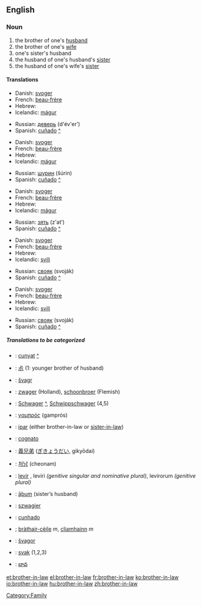 ==English==
===Noun===
#the brother of one's [[husband]]
#the brother of one's [[wife]]
#one's sister's husband
#the husband of one's husband's [[sister]]
#the husband of one's wife's [[sister]]

====Translations====
{{trans-top|the brother of one's husband}}
*Danish: [[svoger]] {{c}}
*French: [[beau-frère]] {{m}}
*Hebrew: {{he-translation|גיס|gís|wv=גִּיס}} {{m}}
*Icelandic: [[mágur]] {{m}}
{{trans-mid}}
*Russian: [[деверь]] (d'év'er’) {{m}}
*Spanish: [[cuñado]] {{m}} [[:es:cuñado|^]]
{{trans-bottom}}

{{trans-top|the brother of one's wife}}
*Danish: [[svoger]] {{c}}
*French: [[beau-frère]] {{m}}
*Hebrew: {{he-translation|גיס|gís|wv=גִּיס}} {{m}}
*Icelandic: [[mágur]] {{m}}
{{trans-mid}}
*Russian: [[шурин]] (šúrin) {{m}}
*Spanish: [[cuñado]] {{m}} [[:es:cuñado|^]]
{{trans-bottom}}

{{trans-top|one's sister's husband}}
*Danish: [[svoger]] {{c}}
*French: [[beau-frère]] {{m}}
*Hebrew: {{he-translation|גיס|gís|wv=גִּיס}} {{m}}
*Icelandic: [[mágur]] {{m}}
{{trans-mid}}
*Russian: [[зять]] (z'at’)  {{m}}
*Spanish: [[cuñado]] {{m}} [[:es:cuñado|^]]
{{trans-bottom}}

{{trans-top|the husband of one's husband's sister}}
*Danish: [[svoger]] {{c}}
*French: [[beau-frère]] {{m}}
*Hebrew: {{he-translation|גיס|gís|wv=גִּיס}} {{m}}
*Icelandic: [[svili]] {{m}}
{{trans-mid}}
*Russian: [[свояк]] (svoják) {{m}}
*Spanish: [[cuñado]] {{m}} [[:es:cuñado|^]]
{{trans-bottom}}

{{trans-top|the husband of one's wife's sister}}
*Danish: [[svoger]] {{c}}
*French: [[beau-frère]] {{m}}
*Hebrew: {{he-translation|גיס|gís|wv=גִּיס}} {{m}}
*Icelandic: [[svili]] {{m}}
{{trans-mid}}
*Russian: [[свояк]] (svoják) {{m}}
*Spanish: [[cuñado]] {{m}} [[:es:cuñado|^]]
{{trans-bottom}}

=====Translations to be categorized=====
{{rfc-trans}}
{{top}}
*{{ttbc|Catalan}}: [[cunyat]] {{m}} [[:ca:cunyat|^]]
*{{ttbc|Chinese Characters}}: [[尗]] (1: younger brother of husband)
*{{ttbc|Czech}}: [[švagr]] {{m}}
*{{ttbc|Dutch}}: [[zwager]] {{m}} (Holland), [[schoonbroer]] {{m}} (Flemish)
*{{ttbc|German}}: [[Schwager]] {{m}} [[:de:Schwager|^]], [[Schwippschwager]] {{m}} (4,5)
*{{ttbc|Greek}}: [[γαμπρός]] (gamprós) {{m}}
*{{ttbc|Indonesian}}: [[ipar]] (either brother-in-law or [[sister-in-law]])
*{{ttbc|Italian}}: [[cognato]] {{m}}
{{mid}}
*{{ttbc|Japanese}}: [[義兄弟]] ([[ぎきょうだい]], gikyōdai)
*{{ttbc|Korean}}: [[처남]] (cheonam)
*{{ttbc|Latin}}: [[levir]] {{m}}, leviri ''(genitive singular and nominative plural)'', levirorum ''(genitive plural)''
*{{ttbc|Old English}}: [[aþum|āþum]] {{m}} (sister’s husband)
*{{ttbc|Polish}}: [[szwagier]] {{m}}
*{{ttbc|Portuguese}}: [[cunhado]] {{m}}
*{{ttbc|Scots Gaelic}}; [[bràthair-cèile]] ''m'', [[cliamhainn]] ''m''
*{{ttbc|Slovak}}: [[švagor]] {{m}}
*{{ttbc|Slovene}}: [[svak]] {{m}} (1,2,3)
*{{ttbc|Telugu}}: [[బావ]]
{{bottom}}

[[Category:Family]]

[[et:brother-in-law]]
[[el:brother-in-law]]
[[fr:brother-in-law]]
[[ko:brother-in-law]]
[[io:brother-in-law]]
[[hu:brother-in-law]]
[[zh:brother-in-law]]